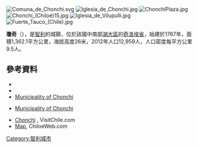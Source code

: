[[Image:Comuna_de_Chonchi.svg|right]]
[[Image:Iglesia_de_Chonchi.jpg|thumb]]
[[Image:ChonchiPlaza.jpg|thumb]]
[[Image:Chonchi_(Chiloé)15.jpg|thumb]]
[[Image:Iglesia_de_Vilupulli.jpg|thumb]]
[[Image:Fuerte_Tauco_(Chile).jpg|thumb]]

{{Coord|42|37|19|S|73|46|26|W|display=title}}

'''瓊奇'''（{{lang-es|Chonchi}}），是[[智利|智利]]的城鎮，位於該國中南部[[湖大區|湖大區]]的[[奇洛埃省|奇洛埃省]]，始建於1767年，面積1,362.1平方公里，海拔高度26米，2012年人口12,959人，人口密度每平方公里9.5人。

==參考資料==
*{{Cite web |url = http://www.municipalidadchonchi.cl |title = Municipality of Chonchi |accessdate = 20 January 2011 |language = es |archive-date = 2015-08-01 |archive-url = https://web.archive.org/web/20150801222855/http://municipalidadchonchi.cl/ |dead-url = no }}
*{{Cite web |url= http://www.ine.cl/canales/chile_estadistico/censos_poblacion_vivienda/censo_pobl_vivi.php |title= National Statistics Institute |accessdate= 20 January 2010 |language= es |archive-date= 2019-01-06 |archive-url= https://web.archive.org/web/20190106234357/http://www.ine.cl/404.html?aspxerrorpath=%2Fcanales%2Fchile_estadistico%2Fcensos_poblacion_vivienda%2Fcenso_pobl_vivi.php |dead-url= no }}
*[http://www.municipalidadchonchi.cl Municipality of Chonchi] {{Wayback|url=http://www.municipalidadchonchi.cl/ |date=20150801222855 }}
* {{es icon}} [http://www.municipalidadchonchi.cl Municipality of Chonchi] {{Wayback|url=http://www.municipalidadchonchi.cl/ |date=20150801222855 }}
* [http://www.visitchile.com/eng/lakes-volcanoes-district/destination.asp?id=332 Chonchi] {{Wayback|url=http://www.visitchile.com/eng/lakes-volcanoes-district/destination.asp?id=332 |date=20111002015734 }}, VisitChile.com
* [https://web.archive.org/web/20120225132129/http://www.chiloeweb.com/chwb/chiloeisland/english/chonchi/chonchi_mapa_comuna.html Map], ChiloeWeb.com

{{Chile-geo-stub}}
[[Category:智利城市|Category:智利城市]]